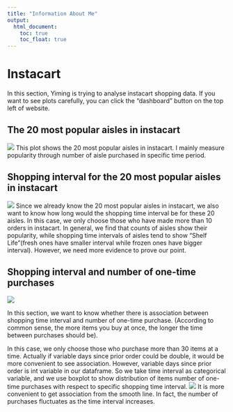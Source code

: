 ```yaml
---
title: "Information About Me"
output: 
  html_document:
    toc: true
    toc_float: true
---
```


# Instacart 
In this section, Yiming is trying to analyse instacart shopping data. If you want to see plots carefully, you can click the "dashboard" button on the top left of website. 

## The 20 most popular aisles in instacart
![](images/newplot.png)
This plot shows the 20 most popular aisles in instacart. I mainly measure popularity through number of aisle purchased in specific time period.

## Shopping interval for the 20 most popular aisles in instacart
![](images/newplot-2.png)
Since we already know the 20 most popular aisles in instacart, we also want to know how long would the shopping time interval be for these 20 aisles. In this case, we only choose those who have made more than 10 orders in instacart. In general, we find that counts of aisles show their popularity, while shopping time intervals of aisles tend to show "Shelf Life"(fresh ones have smaller interval while frozen ones have bigger interval). However, we need more evidence to prove our point.

## Shopping interval and number of one-time purchases
![](images/newplot-3.png)

In this section, we want to know whether there is association between shopping time interval and number of one-time purchase. (According to common sense, the more items you buy at once, the longer the time between purchases should be).

In this case, we only choose those who purchase more than 30 items at a time. Actually if variable days since prior order could be double, it would be more convenient to see association. However, variable days since prior order is int variable in our dataframe. So we take time interval as categorical variable, and we use boxplot to show distribution of items number of one-time purchases with respect to specific shopping time interval.
![](images/newplot-4.png)
It is more convenient to get association from the smooth line. In fact, the number of purchases fluctuates as the time interval increases.

